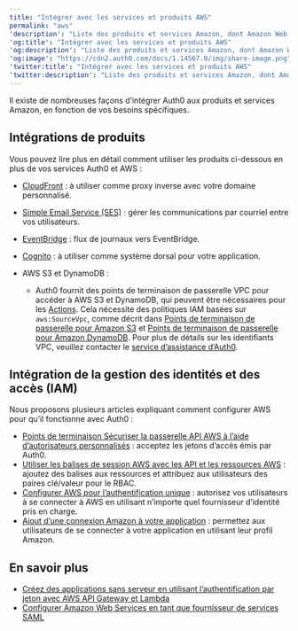 ---
title: "Intégrer avec les services et produits AWS"
permalink: "aws"
'description': "Liste des produits et services Amazon, dont Amazon Web Services (AWS) pour la gestion des identités et des accès (IAM) avec Auth0."
'og:title': "Intégrer avec les services et produits AWS"
'og:description': "Liste des produits et services Amazon, dont Amazon Web Services (AWS) pour la gestion des identités et des accès (IAM) avec Auth0."
'og:image': "https://cdn2.auth0.com/docs/1.14567.0/img/share-image.png"
'twitter:title': "Intégrer avec les services et produits AWS"
'twitter:description': "Liste des produits et services Amazon, dont Amazon Web Services (AWS) pour la gestion des identités et des accès (IAM) avec Auth0."
---

Il existe de nombreuses façons d’intégrer Auth0 aux produits et services Amazon, en fonction de vos besoins spécifiques.

## Intégrations de produits

Vous pouvez lire plus en détail comment utiliser les produits ci-dessous en plus de vos services Auth0 et AWS :

* [CloudFront](/docs/docs/fr-ca/customize/custom-domains/self-managed-certificates/configure-aws-cloudfront-for-use-as-reverse-proxy) : à utiliser comme proxy inverse avec votre domaine personnalisé.
* [Simple Email Service (SES)](/docs/docs/fr-ca/customize/email/smtp-email-providers/configure-amazon-ses-as-external-smtp-email-provider) : gérer les communications par courriel entre vos utilisateurs.
* [EventBridge](https://marketplace.auth0.com/integrations/amazon-log-streaming) : flux de journaux vers EventBridge.
* [Cognito](/docs/docs/fr-ca/customize/integrations/aws/amazon-cognito) : à utiliser comme système dorsal pour votre application.
* AWS S3 et DynamoDB :

  + Auth0 fournit des points de terminaison de passerelle VPC pour accéder à AWS S3 et DynamoDB, qui peuvent être nécessaires pour les [Actions](/docs/docs/fr-ca/customize/actions). Cela nécessite des politiques IAM basées sur `aws:SourceVpc`, comme décrit dans [Points de terminaison de passerelle pour Amazon S3](https://docs.aws.amazon.com/vpc/latest/privatelink/vpc-endpoints-s3.html) et [Points de terminaison de passerelle pour Amazon DynamoDB](https://docs.aws.amazon.com/vpc/latest/privatelink/vpc-endpoints-ddb.html). Pour plus de détails sur les identifiants VPC, veuillez contacter le [service d’assistance d’Auth0](/docs/docs/fr-ca/www.support.auth0.com).

## Intégration de la gestion des identités et des accès (IAM)

Nous proposons plusieurs articles expliquant comment configurer AWS pour qu’il fonctionne avec Auth0 :

* [Points de terminaison Sécuriser la passerelle API AWS à l’aide d’autorisateurs personnalisés](/docs/docs/fr-ca/customize/integrations/aws/aws-api-gateway-custom-authorizers) : acceptez les jetons d’accès émis par Auth0.
* [Utiliser les balises de session AWS avec les API et les ressources AWS](/docs/docs/fr-ca/customize/integrations/aws/session-tags) : ajoutez des balises aux ressources et attribuez aux utilisateurs des paires clé/valeur pour le RBAC.
* [Configurer AWS pour l’authentification unique](/docs/docs/fr-ca/customize/integrations/aws/configure-amazon-web-services-for-sso) : autorisez vos utilisateurs à se connecter à AWS en utilisant n’importe quel fournisseur d’identité pris en charge.
* [Ajout d’une connexion Amazon à votre application](/docs/docs/fr-ca/connections/social/amazon) : permettez aux utilisateurs de se connecter à votre application en utilisant leur profil Amazon.

## En savoir plus

* [Créez des applications sans serveur en utilisant l’authentification par jeton avec AWS API Gateway et Lambda](/docs/docs/fr-ca/customize/integrations/aws/aws-api-gateway-delegation)
* [Configurer Amazon Web Services en tant que fournisseur de services SAML](/docs/docs/fr-ca/authenticate/single-sign-on/outbound-single-sign-on/configure-auth0-saml-identity-provider/configure-saml2-web-app-addon-for-aws)